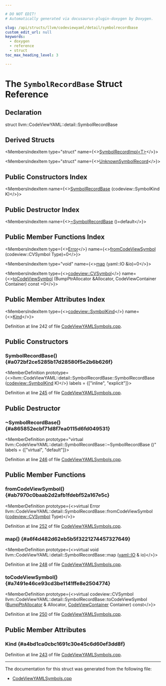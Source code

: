 ```yaml
---

# DO NOT EDIT!
# Automatically generated via docusaurus-plugin-doxygen by Doxygen.

slug: /api/structs/llvm/codeviewyaml/detail/symbolrecordbase
custom_edit_url: null
keywords:
  - doxygen
  - reference
  - struct
toc_max_heading_level: 3

---
```





# The `SymbolRecordBase` Struct Reference

<DoxygenPage pluginConfig={pluginConfig}>



## Declaration

<CodeBlock>struct llvm::CodeViewYAML::detail::SymbolRecordBase</CodeBlock>

## Derived Structs

<MembersIndex>

<MembersIndexItem
  type="struct"
  name={<><a href="/docs/api/structs/llvm/codeviewyaml/detail/symbolrecordimpl">SymbolRecordImpl&lt;T&gt;</a></>}>
</MembersIndexItem>

<MembersIndexItem
  type="struct"
  name={<><a href="/docs/api/structs/llvm/codeviewyaml/detail/unknownsymbolrecord">UnknownSymbolRecord</a></>}>
</MembersIndexItem>

</MembersIndex>

## Public Constructors Index

<MembersIndex>

<MembersIndexItem
  name={<><a href="#a072bf2ce5285b17d28580f5e2b6b626f">SymbolRecordBase</a> (codeview::SymbolKind K)</>}>
</MembersIndexItem>

</MembersIndex>

## Public Destructor Index

<MembersIndex>

<MembersIndexItem
  name={<><a href="#a865852ecbf71d8f7ea0115d6fd049531">~SymbolRecordBase</a> ()=default</>}>
</MembersIndexItem>

</MembersIndex>

## Public Member Functions Index

<MembersIndex>

<MembersIndexItem
  type={<><a href="/docs/api/classes/llvm/error">Error</a></>}
  name={<><a href="#ab7970c0baab2d2afb1fdebf52a167e5c">fromCodeViewSymbol</a> (codeview::CVSymbol Type)=0</>}>
</MembersIndexItem>

<MembersIndexItem
  type="void"
  name={<><a href="#a6f4d482d62eb5b5f3221274457327649">map</a> (yaml::IO &amp;io)=0</>}>
</MembersIndexItem>

<MembersIndexItem
  type={<><a href="/docs/api/namespaces/llvm/codeview/#a5cc6234b75e6212142e2a91d34af146f">codeview::CVSymbol</a></>}
  name={<><a href="#a7491e46ce93cd3be1141ffe8e2504774">toCodeViewSymbol</a> (BumpPtrAllocator &amp;Allocator, CodeViewContainer Container) const =0</>}>
</MembersIndexItem>

</MembersIndex>

## Public Member Attributes Index

<MembersIndex>

<MembersIndexItem
  type={<><a href="/docs/api/namespaces/llvm/codeview/#ac3fd578f133e7ee0210c835b393bca59">codeview::SymbolKind</a></>}
  name={<><a href="#a4bd1ca0cbc1691c30e45c6d60ef3dd8f">Kind</a></>}>
</MembersIndexItem>

</MembersIndex>


Definition at line 242 of file <a href="/docs/api/files/lib/lib/objectyaml/codeviewyamlsymbols-cpp">CodeViewYAMLSymbols.cpp</a>.

<SectionDefinition>

## Public Constructors

### SymbolRecordBase() {#a072bf2ce5285b17d28580f5e2b6b626f}

<MemberDefinition
  prototype={<>llvm::CodeViewYAML::detail::SymbolRecordBase::SymbolRecordBase (<a href="/docs/api/namespaces/llvm/codeview/#ac3fd578f133e7ee0210c835b393bca59">codeview::SymbolKind</a> K)</>}
  labels = {["inline", "explicit"]}>

Definition at line <a href="/docs/api/files/lib/lib/objectyaml/codeviewyamlsymbols-cpp/#l00245">245</a> of file <a href="/docs/api/files/lib/lib/objectyaml/codeviewyamlsymbols-cpp">CodeViewYAMLSymbols.cpp</a>.
</MemberDefinition>

</SectionDefinition>

<SectionDefinition>

## Public Destructor

### ~SymbolRecordBase() {#a865852ecbf71d8f7ea0115d6fd049531}

<MemberDefinition
  prototype="virtual llvm::CodeViewYAML::detail::SymbolRecordBase::~SymbolRecordBase ()"
  labels = {["virtual", "default"]}>

Definition at line <a href="/docs/api/files/lib/lib/objectyaml/codeviewyamlsymbols-cpp/#l00246">246</a> of file <a href="/docs/api/files/lib/lib/objectyaml/codeviewyamlsymbols-cpp">CodeViewYAMLSymbols.cpp</a>.
</MemberDefinition>

</SectionDefinition>

<SectionDefinition>

## Public Member Functions

### fromCodeViewSymbol() {#ab7970c0baab2d2afb1fdebf52a167e5c}

<MemberDefinition
  prototype={<>virtual Error llvm::CodeViewYAML::detail::SymbolRecordBase::fromCodeViewSymbol (<a href="/docs/api/namespaces/llvm/codeview/#a5cc6234b75e6212142e2a91d34af146f">codeview::CVSymbol</a> Type)</>}>

Definition at line <a href="/docs/api/files/lib/lib/objectyaml/codeviewyamlsymbols-cpp/#l00252">252</a> of file <a href="/docs/api/files/lib/lib/objectyaml/codeviewyamlsymbols-cpp">CodeViewYAMLSymbols.cpp</a>.
</MemberDefinition>

### map() {#a6f4d482d62eb5b5f3221274457327649}

<MemberDefinition
  prototype={<>virtual void llvm::CodeViewYAML::detail::SymbolRecordBase::map (<a href="/docs/api/classes/llvm/yaml/io">yaml::IO</a> &amp; io)</>}>

Definition at line <a href="/docs/api/files/lib/lib/objectyaml/codeviewyamlsymbols-cpp/#l00248">248</a> of file <a href="/docs/api/files/lib/lib/objectyaml/codeviewyamlsymbols-cpp">CodeViewYAMLSymbols.cpp</a>.
</MemberDefinition>

### toCodeViewSymbol() {#a7491e46ce93cd3be1141ffe8e2504774}

<MemberDefinition
  prototype={<>virtual codeview::CVSymbol llvm::CodeViewYAML::detail::SymbolRecordBase::toCodeViewSymbol (<a href="/docs/api/namespaces/llvm/#a8e612822d4ba7bb36c9c79582a567108">BumpPtrAllocator</a> &amp; Allocator, <a href="/docs/api/namespaces/llvm/codeview/#af483a6f5695bfa37be36c56ad2f175b6">CodeViewContainer</a> Container) const</>}>

Definition at line <a href="/docs/api/files/lib/lib/objectyaml/codeviewyamlsymbols-cpp/#l00250">250</a> of file <a href="/docs/api/files/lib/lib/objectyaml/codeviewyamlsymbols-cpp">CodeViewYAMLSymbols.cpp</a>.
</MemberDefinition>

</SectionDefinition>

<SectionDefinition>

## Public Member Attributes

### Kind {#a4bd1ca0cbc1691c30e45c6d60ef3dd8f}

<MemberDefinition
  prototype="codeview::SymbolKind llvm::CodeViewYAML::detail::SymbolRecordBase::Kind">

Definition at line <a href="/docs/api/files/lib/lib/objectyaml/codeviewyamlsymbols-cpp/#l00243">243</a> of file <a href="/docs/api/files/lib/lib/objectyaml/codeviewyamlsymbols-cpp">CodeViewYAMLSymbols.cpp</a>.
</MemberDefinition>

</SectionDefinition>

<hr/>

The documentation for this struct was generated from the following file:

<ul>
<li><a href="/docs/api/files/lib/lib/objectyaml/codeviewyamlsymbols-cpp">CodeViewYAMLSymbols.cpp</a></li>
</ul>

</DoxygenPage>
